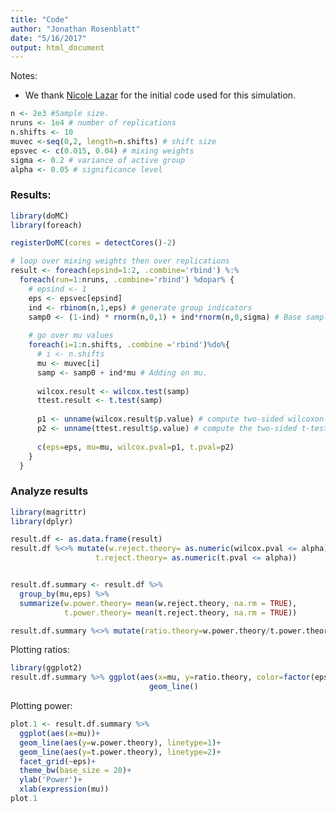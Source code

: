 ```yaml
---
title: "Code"
author: "Jonathan Rosenblatt"
date: "5/16/2017"
output: html_document
---
```


Notes:

- We thank [Nicole Lazar](http://www.stat.uga.edu/people/faculty/nicole-lazar) for the initial code used for this simulation.




```r
n <- 2e3 #Sample size.
nruns <- 1e4 # number of replications
n.shifts <- 10 
muvec <-seq(0,2, length=n.shifts) # shift size
epsvec <- c(0.015, 0.04) # mixing weights
sigma <- 0.2 # variance of active group
alpha <- 0.05 # significance level
```


### Results: 
```r
library(doMC)
library(foreach)

registerDoMC(cores = detectCores()-2)

# loop over mixing weights then over replications
result <- foreach(epsind=1:2, .combine='rbind') %:% 
  foreach(run=1:nruns, .combine='rbind') %dopar% {
    # epsind <- 1
    eps <- epsvec[epsind]
    ind <- rbinom(n,1,eps) # generate group indicators
    samp0 <- (1-ind) * rnorm(n,0,1) + ind*rnorm(n,0,sigma) # Base sample.
    
    # go over mu values
    foreach(i=1:n.shifts, .combine ='rbind')%do%{ 
      # i <- n.shifts
      mu <- muvec[i]
      samp <- samp0 + ind*mu # Adding on mu.
      
      wilcox.result <- wilcox.test(samp)
      ttest.result <- t.test(samp)
      
      p1 <- unname(wilcox.result$p.value) # compute two-sided wilcoxon p-value
      p2 <- unname(ttest.result$p.value) # compute the two-sided t-test p-value
      
      c(eps=eps, mu=mu, wilcox.pval=p1, t.pval=p2)
    }
  }
```


### Analyze results
```r
library(magrittr)
library(dplyr)

result.df <- as.data.frame(result)
result.df %<>% mutate(w.reject.theory= as.numeric(wilcox.pval <= alpha),
                   t.reject.theory= as.numeric(t.pval <= alpha))


result.df.summary <- result.df %>%
  group_by(mu,eps) %>%
  summarize(w.power.theory= mean(w.reject.theory, na.rm = TRUE),
            t.power.theory= mean(t.reject.theory, na.rm = TRUE))

result.df.summary %<>% mutate(ratio.theory=w.power.theory/t.power.theory)
```


Plotting ratios:
```r
library(ggplot2)
result.df.summary %>% ggplot(aes(x=mu, y=ratio.theory, color=factor(eps)))+
                               geom_line()
```

Plotting power:
```r
plot.1 <- result.df.summary %>% 
  ggplot(aes(x=mu))+
  geom_line(aes(y=w.power.theory), linetype=1)+ 
  geom_line(aes(y=t.power.theory), linetype=2)+ 
  facet_grid(~eps)+
  theme_bw(base_size = 20)+
  ylab('Power')+
  xlab(expression(mu))
plot.1
```

